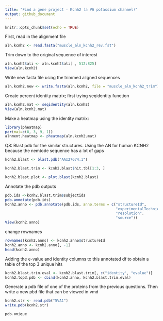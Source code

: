 ```yaml
---
title: "Find a gene project - Kcnh2 (a VG potassium channel)"
output: github_document
---
```


```r
knitr::opts_chunk$set(echo = TRUE)
```

First, read in the alignment file
```r
aln.kcnh2 <- read.fasta("muscle_aln_kcnh2_rev.fst")
```

Trim down to the original sequence of interest
```r
aln.kcnh2$ali <- aln.kcnh2$ali[ , 512:825]
View(aln.kcnh2)
```

Write new fasta file using the trimmed aligned sequences
```r
aln.kcnh2.new <- write.fasta(aln.kcnh2, file = "muscle_aln_kcnh2_trim")
```

Create percent identity matrix; first trying seqidentity function
```r
aln.kcnh2.mat <- seqidentity(aln.kcnh2)
View(aln.kcnh2.mat)
```

Make a heatmap using the identity matrix:
```r
library(pheatmap)
par(mai=c(8, 3, 9, 1))
alnment.heatmap <- pheatmap(aln.kcnh2.mat)

```


Q8: Blast pdb for the similar structures. Using the AN for human KCNH2 because the nemtode sequence has a lot of gaps
```r
kcnh2.blast <- blast.pdb("AAI27674.1")

kcnh2.blast.trim <- kcnh2.blast$hit.tbl[1:3, ]

kcnh2.blast.plot <- plot.blast(kcnh2.blast)
```


Annotate the pdb outputs
```r
pdb.ids <-kcnh2.blast.trim$subjectids
pdb.annotate(pdb.ids)
kcnh2.anno <- pdb.annotate(pdb.ids, anno.terms = c("structureId", 
                                                   "experimentalTechnique",
                                                   "resolution",
                                                   "source"))
View(kcnh2.anno)
```

change rownames
```r
rownames(kcnh2.anno) <- kcnh2.anno$structureId
kcnh2.anno <- kcnh2.anno[, -1]
head(kcnh2.anno)
```

Adding the e-value and identity columns to this annotated df to obtain a table of the top 3 unique hits
```r
kcnh2.blast.trim.eval <- kcnh2.blast.trim[, c("identity", "evalue")]
kcnh2.top3.pdb <- cbind(kcnh2.anno, kcnh2.blast.trim.eval)
```

Generate a pdb file of one of the proteins from the previous questions. Then write a new pbd file that can be viewed in vmd
```r
kcnh2.str <- read.pdb("5VA1")
write.pdb(kcnh2.str)
```

```r
pdb.unique
```

